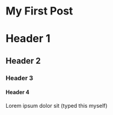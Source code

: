 # My First Post

# Header 1

## Header 2

### Header 3

#### Header 4

Lorem ipsum dolor sit (typed this myself)